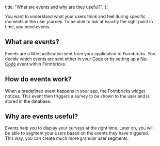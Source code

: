 
  title: "What are events and why are they useful?",
};

You want to understand what your users think and feel during specific moments in the user journey. To be able to ask at exactly the right point in time, you need events.

## What are events?

Events are a little notification sent from your application to Formbricks. You decide which events are sent either in your [Code](/docs/events/code) or by setting up a [No-Code](/docs/events/no-code) event within Formbricks.

## How do events work?

When a predefined event happens in your app, the Formbricks widget notices. This event then triggers a survey to be shown to the user and is stored in the database.

## Why are events useful?

Events help you to display your surveys at the right time. Later on, you will be able to segment your users based on the events they have triggered. This way, you can create much more granular user segments.

